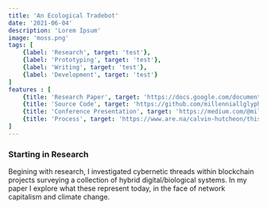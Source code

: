 ```yaml
---
title: 'An Ecological Tradebot'
date: '2021-06-04'
description: 'Lorem Ipsum'
image: 'moss.png'
tags: [
    {label: 'Research', target: 'test'},
    {label: 'Prototyping', target: 'test'},
    {label: 'Writing', target: 'test'},
    {label: 'Development', target: 'test'}
]
features : [
    {title: 'Research Paper', target: 'https://docs.google.com/document/d/12wrR-l2lV0A8721L6dQBKfOJlQw_aGQeov7fDlaZMHI/edit', type: 'web'},
    {title: 'Source Code', target: 'https://github.com/millenniallglyphs/Epiphyte-tradebot', type: 'web'},
    {title: 'Conference Presentation', target: 'https://medium.com/@millennialglyph/cybernetic-reemergence-54ed063f7b00', type: 'web'},
    {title: 'Process', target: 'https://www.are.na/calvin-hutcheon/this-lichen-colony-is-a-shareholder', type: 'web'}
]
---
```


### Starting in Research

Begining with research, I investigated cybernetic threads within blockchain projects surveying a collection of hybrid digital/biological systems. In my paper I explore what these represent today, in the face of network capitalism and climate change.